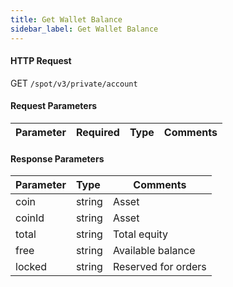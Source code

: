 ```yaml
---
title: Get Wallet Balance
sidebar_label: Get Wallet Balance
---
```



#### HTTP Request
GET <code>/spot/v3/private/account</code>

#### Request Parameters
| Parameter | Required | Type | Comments|
|:----- |:-------|:-----|------ |

#### Response Parameters
| Parameter | Type | Comments|
|:----- |:-----|----- |
| coin                 | string          | Asset        |
| coinId               | string          | Asset        |
| total                | string          | Total equity        |
| free                 | string          | Available balance |
| locked               | string          | Reserved for orders       |
